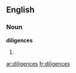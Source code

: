 ==English==

===Noun===
'''diligences'''

# {{plural of|[[diligence]]}}

[[ar:diligences]]
[[fr:diligences]]